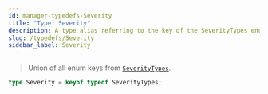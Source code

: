 ```yaml
---
id: manager-typedefs-Severity
title: "Type: Severity"
description: A type alias referring to the key of the SeverityTypes enum.
slug: /typedefs/Severity
sidebar_label: Severity
---
```


> Union of all enum keys from [`SeverityTypes`](../Enums/SeverityTypes.mdx).

```ts
type Severity = keyof typeof SeverityTypes;
